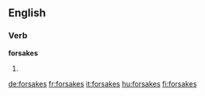 ==English==

===Verb===
'''forsakes'''

# {{third-person singular of|forsake}}

[[de:forsakes]]
[[fr:forsakes]]
[[it:forsakes]]
[[hu:forsakes]]
[[fi:forsakes]]